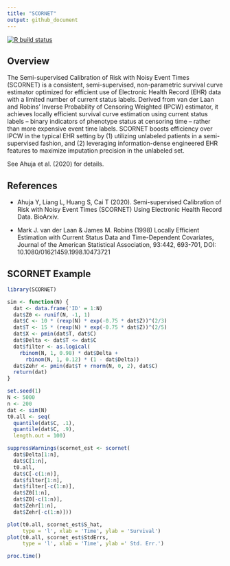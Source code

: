 ```yaml
---
title: "SCORNET"
output: github_document
---
```


<!-- badges: start -->
[![R build status](https://github.com/celehs/CCSK/workflows/R-CMD-check/badge.svg)](https://github.com/celehs/CCSK/actions)
<!-- badges: end -->

## Overview

The Semi-supervised Calibration of Risk with Noisy Event Times (SCORNET) is a consistent, semi-supervised, non-parametric survival curve estimator optimized for efficient use of Electronic Health Record (EHR) data with a limited number of current status labels. Derived from van der Laan and Robins' Inverse Probability of Censoring Weighted (IPCW) estimator, it achieves locally efficient survival curve estimation using current status labels -- binary indicators of phenotype status at censoring time -- rather than more expensive event time labels. SCORNET boosts efficiency over IPCW in the typical EHR setting by (1) utilizing unlabeled patients in a semi-supervised fashion, and (2) leveraging information-dense engineered EHR features to maximize imputation precision in the unlabeled set.

See Ahuja et al. (2020) for details.


## References

- Ahuja Y, Liang L, Huang S, Cai T (2020). Semi-supervised Calibration of Risk with Noisy Event Times (SCORNET) Using Electronic Health Record Data. BioArxiv.

- Mark J. van der Laan & James M. Robins (1998) Locally Efficient Estimation with Current Status Data and Time-Dependent Covariates, Journal of the American Statistical Association, 93:442, 693-701, DOI: 10.1080/01621459.1998.10473721

## SCORNET Example

```r
library(SCORNET)
```


```r
sim <- function(N) {
  dat <- data.frame('ID' = 1:N)
  dat$Z0 <- runif(N, -1, 1)
  dat$C <- 10 * (rexp(N) * exp(-0.75 * dat$Z))^(2/3)
  dat$T <- 15 * (rexp(N) * exp(-0.75 * dat$Z))^(2/5)
  dat$X <- pmin(dat$T, dat$C)
  dat$Delta <- dat$T <= dat$C
  dat$filter <- as.logical(
    rbinom(N, 1, 0.98) * dat$Delta + 
      rbinom(N, 1, 0.12) * (1 - dat$Delta))
  dat$Zehr <- pmin(dat$T + rnorm(N, 0, 2), dat$C)
  return(dat)
}
```

```r
set.seed(1)
N <- 5000
n <- 200
dat <- sim(N)
t0.all <- seq(
  quantile(dat$C, .1),
  quantile(dat$C, .9),
  length.out = 100)
```

```r
suppressWarnings(scornet_est <- scornet(
  dat$Delta[1:n],
  dat$C[1:n],
  t0.all,
  dat$C[-c(1:n)],
  dat$filter[1:n],
  dat$filter[-c(1:n)],
  dat$Z0[1:n],
  dat$Z0[-c(1:n)],
  dat$Zehr[1:n],
  dat$Zehr[-c(1:n)]))
```

```r
plot(t0.all, scornet_est$S_hat, 
     type = 'l', xlab = 'Time', ylab = 'Survival')
plot(t0.all, scornet_est$StdErrs, 
     type = 'l', xlab = 'Time', ylab =' Std. Err.')
```

```r
proc.time()
```

